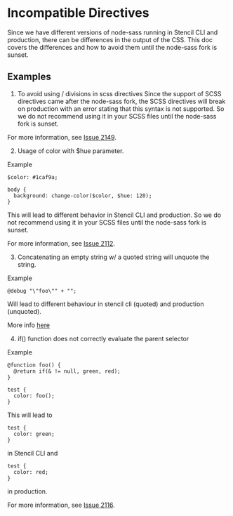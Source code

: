 # Incompatible Directives

Since we have different versions of node-sass running in Stencil CLI and production, there can be differences in the output of the CSS.
This doc covers the differences and how to avoid them until the node-sass fork is sunset.

## Examples

1. To avoid using / divisions in scss directives
Since the support of SCSS directives came after the node-sass fork, the SCSS directives will break on production with an error stating that this syntax is not supported.
So we do not recommend using it in your SCSS files until the node-sass fork is sunset.

For more information, see [Issue 2149](https://github.com/sass/libsass/issues/2149).

2. Usage of color with $hue parameter.

Example 

```shell showLineNumbers copy
$color: #1caf9a;

body {
  background: change-color($color, $hue: 120);
}
```

This will lead to different behavior in Stencil CLI and production. 
So we do not recommend using it in your SCSS files until the node-sass fork is sunset.


For more information, see [Issue 2112](https://github.com/sass/libsass/issues/2112).


3. Concatenating an empty string w/ a quoted string will unquote the string.

Example 

```shell showLineNumbers copy
@debug "\"foo\"" + "";
```

Will lead to different behaviour in stencil cli (quoted) and production (unquoted).

More info [here](https://github.com/sass/libsass/issues/2153)

4. if() function does not correctly evaluate the parent selector

Example

```shell showLineNumbers
@function foo() {
  @return if(& != null, green, red);
}

test {
  color: foo();
}
```

This will lead to 
```shell showLineNumbers copy
test {
  color: green;
}
```

in Stencil CLI and

```shell showLineNumbers copy
test {
  color: red;
}
```
in production.

For more information, see [Issue 2116](https://github.com/sass/libsass/issues/2116).